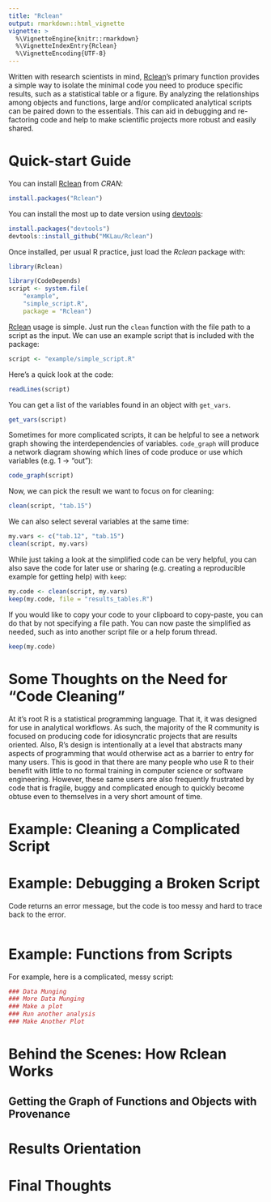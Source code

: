 ```yaml
---
title: "Rclean"
output: rmarkdown::html_vignette
vignette: >
  %\VignetteEngine{knitr::rmarkdown}
  %\VignetteIndexEntry{Rclean}
  %\VignetteEncoding{UTF-8}
---
```


<!-- \VignetteEngine{knitr::knitr} -->
<!-- https://bookdown.org/yihui/rmarkdown/r-package-vignette.html -->

Written with research scientists in mind,
[Rclean](https://cran.r-project.org/web/packages/Rclean/)'s primary
function provides a simple way to isolate the minimal code you need to
produce specific results, such as a statistical table or a figure. By
analyzing the relationships among objects and functions, large and/or
complicated analytical scripts can be paired down to the
essentials. This can aid in debugging and re-factoring code and help
to make scientific projects more robust and easily shared.

# Quick-start Guide

You can install
[Rclean](https://cran.r-project.org/web/packages/Rclean/) from *CRAN*: 

```r
install.packages("Rclean")
```

You can install the most up to date version using
[devtools](https://github.com/hadley/devtools):

```r
install.packages("devtools")
devtools::install_github("MKLau/Rclean")
```

Once installed, per usual R practice, just load the *Rclean* package with:

```r
library(Rclean)
```

```r
library(CodeDepends)
script <- system.file(
    "example", 
    "simple_script.R", 
    package = "Rclean")

```

[Rclean](https://cran.r-project.org/web/packages/Rclean/) usage is
simple. Just run the `clean` function with the file path to a script
as the input. We can use an example script that is included with the
package:

```r
script <- "example/simple_script.R"

```

Here's a quick look at the code:


```r
readLines(script)

```

You can get a list of the variables found in an object with
`get_vars`. 

```r
get_vars(script)

```

Sometimes for more complicated scripts, it can be helpful to see a
network graph showing the interdependencies of variables. `code_graph`
will produce a network diagram showing which lines of code produce or
use which variables (e.g. 1 -> "out"):

```r
code_graph(script)
```

Now, we can pick the result we want to focus on for cleaning:


```r
clean(script, "tab.15")
```

We can also select several variables at the same time:

```r
my.vars <- c("tab.12", "tab.15")
clean(script, my.vars)
```

While just taking a look at the simplified code can be very helpful,
you can also save the code for later use or sharing (e.g. creating a
reproducible example for getting help) with `keep`:

```r
my.code <- clean(script, my.vars)
keep(my.code, file = "results_tables.R")
```

If you would like to copy your code to your clipboard to copy-paste,
you can do that by not specifying a file path. You can now paste the
simplified as needed, such as into another script file or a help forum
thread.

```r
keep(my.code)
```

# Some Thoughts on the Need for "Code Cleaning"

At it's root R is a statistical programming language. That it, it was
designed for use in analytical workflows. As such, the majority of the
R community is focused on producing code for idiosyncratic projects
that are results oriented. Also, R's design is intentionally at a
level that abstracts many aspects of programming that would otherwise
act as a barrier to entry for many users. This is good in that there
are many people who use R to their benefit with little to no formal
training in computer science or software engineering. However, these
same users are also frequently frustrated by code that is fragile,
buggy and complicated enough to quickly become obtuse even to
themselves in a very short amount of time. 


# Example: Cleaning a Complicated Script
# Example: Debugging a Broken Script

Code returns an error message, but the code is too messy and hard to
trace back to the error.

```R



```

# Example: Functions from Scripts

For example, here is a complicated, messy script:


```R

### Data Munging
### More Data Munging
### Make a plot
### Run another analysis
### Make Another Plot

```

# Behind the Scenes: How Rclean Works

## Getting the Graph of Functions and Objects with Provenance

[\\]: # ### Provenance
[\\]: #     ## 1 Why?
[\\]: #     ## 2 What is it?
[\\]: #     ## 3 Prospective and retrospective
[\\]: #     ## 4 CodeDepends
[\\]: #     ## 5 Other projects: point to End-to-end/provClean

# Results Orientation

[\\]: # ### How variables are isolated
[\\]: #     ## 1 Single variable selection
[\\]: #     ## 2 How multiple variables are isolated
[\\]: # ### More complicated script example
[\\]: # ### Applied to Drake

# Final Thoughts

[\\]: # Drake
[\\]: # Other Workflow Projects
